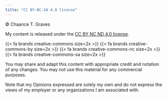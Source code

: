 ```yaml
---
title: "CC BY-NC-SA 4.0 license"
---
```


&copy; []{#current-year} Chaance T. Graves 

My content is released under the [CC BY NC ND 4.0 license](https://creativecommons.org/licenses/by-nc-sa/4.0/).

{{< fa brands creative-commons size=2x >}} {{< fa brands creative-commons-by size=2x >}} {{< fa brands creative-commons-nc size=2x >}} {{< fa brands creative-commons-sa size=2x >}}

You may share and adapt this content with appropriate credit and notation of any changes. You may not use this material for any commercial purposes.

::: {.callout-note}
Note that my Opinions expressed are solely my own and do not express the views of my employer or any organizations I am associated with.
:::
